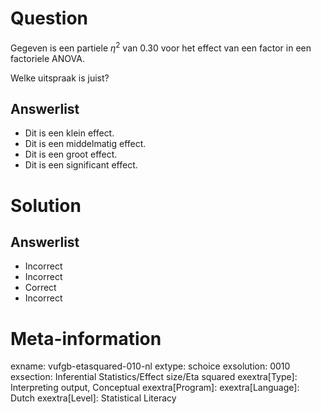 Question
========

Gegeven is een partiele $\eta^{2}$ van 0.30 voor het effect van een factor in een factoriele ANOVA. 

Welke uitspraak is juist?
  
Answerlist
----------
* Dit is een klein effect.
* Dit is een middelmatig effect.
* Dit is een groot effect.
* Dit is een significant effect.

Solution
========

Answerlist
----------
* Incorrect
* Incorrect
* Correct
* Incorrect

Meta-information
================
exname: vufgb-etasquared-010-nl
extype: schoice
exsolution: 0010
exsection: Inferential Statistics/Effect size/Eta squared
exextra[Type]: Interpreting output, Conceptual
exextra[Program]: 
exextra[Language]: Dutch
exextra[Level]: Statistical Literacy